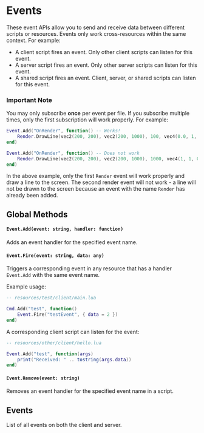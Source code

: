 # Events


These event APIs allow you to send and receive data between different scripts or resources. Events only work cross-resources within the same context. For example:
 - A client script fires an event. Only other client scripts can listen for this event.
 - A server script fires an event. Only other server scripts can listen for this event.
 - A shared script fires an event. Client, server, or shared scripts can listen for this event.

### Important Note

You may only subscribe **once** per event per file. If you subscribe multiple times, only the first subscription will work properly. For example:

```lua
Event.Add("OnRender", function() -- Works!
	Render.DrawLine(vec2(200, 200), vec2(200, 1000), 100, vec4(0.0, 1, 0.0, 1.0))  
end)

Event.Add("OnRender", function() -- Does not work
	Render.DrawLine(vec2(200, 200), vec2(200, 1000), 1000, vec4(1, 1, 0.0, 1.0))  
end)
```

In the above example, only the first `Render` event will work properly and draw a line to the screen. The second render event will not work - a line will not be drawn to the screen because an event with the name `Render` has already been added.

## Global Methods

#### `Event.Add(event: string, handler: function)`

Adds an event handler for the specified event name.

#### `Event.Fire(event: string, data: any)`

Triggers a corresponding event in any resource that has a handler `Event.Add` with the same event name.

Example usage:

```lua
-- resources/test/client/main.lua

Cmd.Add("test", function()
    Event.Fire("testEvent", { data = 2 })
end)
```

A corresponding client script can listen for the event:
```lua
-- resources/other/client/hello.lua

Event.Add("test", function(args)
    print("Received: " .. tostring(args.data))
end)
```

#### `Event.Remove(event: string)`

Removes an event handler for the specified event name in a script.

## Events
List of all events on both the client and server.

<InheritedEventsComponent contextName="SharedEvents" />

